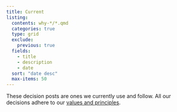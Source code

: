 ```yaml
---
title: Current
listing:
  contents: why-*/*.qmd
  categories: true
  type: grid
  exclude:
    previous: true
  fields:
    - title
    - description
    - date
  sort: "date desc"
  max-items: 50
---
```


These decision posts are ones we currently use and follow. All our
decisions adhere to our [values and
principles](https://design.seedcase-project.org/).
